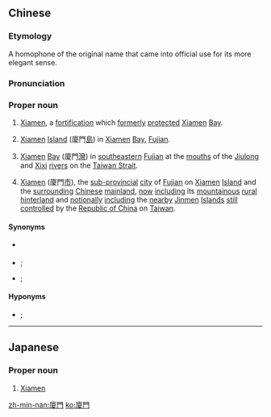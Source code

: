 {{also|下門|厦门}}
==Chinese==
{{zh-forms|s=厦门|alt=下門-archaic|[[mansion]](s)|[[gate]](s)<br>[[opening]](s)}}
{{wikipedia|Xiamen}}
===Etymology===
A homophone of the original name {{zh-l|下門}} that came into official use for its more elegant sense.

===Pronunciation===
{{zh-pron
|m=Xiàmén
|c=haa6 mun4
|h=pfs=Ha-mùn
|md=Â-muòng
|mn=xm,qz,tw:Ē-mn̂g/zz:Ēe-mûi
|cat=pn
}}

===Proper noun===
{{zh-proper noun}}

# {{lb|zh|historical|_|geography}} [[Xiamen]], a [[fortification]] which [[formerly]] [[protect]]ed [[Xiamen]] [[bay|Bay]].
# {{lb|zh|geography}} [[Xiamen]] [[island|Island]] (廈門[[島]]) in [[Xiamen]] [[bay|Bay]], [[Fujian]].
# {{lb|zh|geography}} [[Xiamen]] [[bay|Bay]] (廈門[[灣]]) in [[southeastern]] [[Fujian]] at the [[mouth]]s of the [[Jiulong]] and [[Xixi]] [[river]]s on the [[Taiwan Strait]].
# {{lb|zh|geography}} [[Xiamen]] (廈門[[市]]), the [[sub-provincial]] [[city]] of [[Fujian]] on [[Xiamen]] [[island|Island]] and the [[surround]]ing [[Chinese]] [[mainland]], [[now]] [[including]] its [[mountainous]] [[rural]] [[hinterland]] and [[notionally]] [[including]] the [[nearby]] [[Jinmen]] [[island|Islands]] [[still]] [[controlled]] by the [[Republic of China]] on [[Taiwan]].

====Synonyms====
* {{sense|island}} {{zh-l|嘉禾}} {{qualifier|historical}}
* {{sense|city}} {{zh-l|下門}} {{qualifier|historical}}; {{zh-l|思明}} {{qualifier|historical}}
* {{sense|its hinterland}} {{zh-l|同安}} {{qualifier|historical}}; {{zh-l|思明}} {{qualifier|historical}}

====Hyponyms====
* {{sense|island}} {{zh-l|思明}} {{qualifier|southern district}}; {{zh-l|湖里}} {{qualifier|northern district}}

{{zh-cat|Cities}}

----

==Japanese==
{{ja-kanjitab}}

===Proper noun===
{{ja-pos|proper|シアメン}}

# [[Xiamen]]

[[zh-min-nan:廈門]]
[[ko:廈門]]